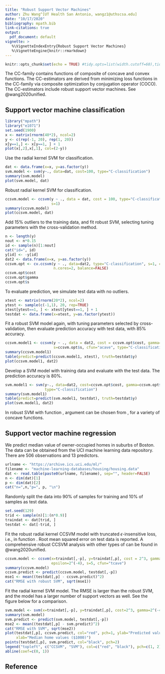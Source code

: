 ```yaml
---
title: "Robust Support Vector Machines"
author: Zhu Wang^[UT Health San Antonio, wangz1@uthscsa.edu]
date: "10/17/2020"
bibliography: mpath.bib
link-citations: true
output:
  pdf_document: default
vignette: >
   %\VignetteIndexEntry{Robust Support Vector Machines}
   %\VignetteEngine{knitr::rmarkdown}
---
```


```r
knitr::opts_chunk$set(echo = TRUE) #tidy.opts=list(width.cutoff=60),tidy=TRUE)
```
The CC-family contains functions of composite of concave and convex functions. The CC-estimators are derived from minimizing loss functions in the CC-family via composite optimization by conjugation operator (COCO). The CC-estimators include robust support vector machines. See @wang2020unified.

## Support vector machine classification

```r
library("mpath")
library("e1071")
set.seed(1900)
x <- matrix(rnorm(40*2), ncol=2)
y <- c(rep(-1, 20), rep(1, 20))
x[y==1,] <- x[y==1, ] + 1
plot(x[,2],x[,1], col=(2-y))
```

Use the radial kernel SVM for classification.
```r
dat <- data.frame(x=x, y=as.factor(y))
svm.model <- svm(y~., data=dat, cost=100, type="C-classification")
summary(svm.model)
plot(svm.model, dat)
```

Robust radial kernel SVM for classification.
```r
ccsvm.model <- ccsvm(y ~ ., data = dat, cost = 100, type="C-classification", cfun="acave", 
                     s=1)
summary(ccsvm.model)
plot(ccsvm.model, dat)
```

Add 15% outliers to the training data, and fit robust SVM, selecting tuning parameters with the cross-validation method.
```r
n <- length(y)
nout <- n*0.15
id <- sample(n)[1:nout]
cat("id=", id)
y[id] <- -y[id]
dat2 <- data.frame(x=x, y=as.factor(y))
ccsvm.opt <- cv.ccsvm(y ~ ., data=dat2, type="C-classification", s=1, cfun="acave", 
                      n.cores=2, balance=FALSE)
ccsvm.opt$cost
ccsvm.opt$gamma
ccsvm.opt$s
```

To evaluate prediction, we simulate test data with no outliers.
```r
xtest <- matrix(rnorm(20*2), ncol=2)
ytest <- sample(c(-1,1), 20, rep=TRUE)
xtest[ytest==1, ] <- xtest[ytest==1, ] + 1
testdat <- data.frame(x=xtest, y=as.factor(ytest))
```

Fit a robust SVM model again, with tuning parameters selected by cross-validation, then evaluate prediction accuracy with test data, with 85% accuracy.
```r
ccsvm.model1 <- ccsvm(y ~ ., data = dat2, cost = ccsvm.opt$cost, gamma=ccsvm.opt$gamma, 
                      s=ccsvm.opt$s, cfun="acave", type="C-classification")
summary(ccsvm.model1)
table(predict=predict(ccsvm.model1, xtest), truth=testdat$y)
plot(ccsvm.model1, dat2)
```

Develop a SVM model with training data and evaluate with the test data. The prediction accuracy is 80%.
```r
svm.model1 <- svm(y~., data=dat2, cost=ccsvm.opt$cost, gamma=ccsvm.opt$gamma,  
                  type="C-classification")
summary(svm.model1)
table(predict=predict(svm.model1, testdat), truth=testdat$y)
plot(svm.model1, dat2)
```

In robust SVM with function \texttt{ccsvm}, argument \texttt{cfun} can be chosen from \texttt{"hcave", "acave", "bcave", "ccave", "dcave", "gcave", "tcave", "ecave"}, for a variety of concave functions.

## Support vector machine regression

We predict median value of owner-occupied homes in suburbs of Boston. The data can be obtained from the UCI machine learning data repository. There are 506 observations and 13 predictors.
```r
urlname <- "https://archive.ics.uci.edu/ml/"
filename <- "machine-learning-databases/housing/housing.data"
dat <- read.table(paste0(urlname, filename), sep="", header=FALSE)
n <- dim(dat)[1]
p <- dim(dat)[2]
cat("n=",n,"p=", p, "\n")
```
Randomly split the data into 90% of samples for training and 10% of samples as test data. 
```r
set.seed(129)
trid <- sample(n)[1:(n*0.9)]
traindat <- dat[trid, ]
testdat <- dat[-trid, ]
```
Fit the robust radial kernel CCSVM model with truncated $\epsilon$-insensitive loss, i.e., \texttt{cfun=``tcave''} in function \texttt{ccsvm}. Root mean squared error on test data is reported. A comprehensive robust CCSVM analysis  with other types of \texttt{cfun} can be found in @wang2020unified.
```r
ccsvm.model <- ccsvm(x=traindat[,-p], y=traindat[,p], cost = 2^3, gamma=2^(-4), 
                     epsilon=2^(-4), s=5, cfun="tcave")
summary(ccsvm.model)
ccsvm.predict <- predict(ccsvm.model, testdat[,-p])
mse1 <- mean((testdat[,p] - ccsvm.predict)^2)
cat("RMSE with robust SVM", sqrt(mse1))
```
Fit the radial kernel SVM model. The RMSE is larger than the robust SVM, and the model has a larger number of support vectors as well. See the figure below for a comparison.
```r
svm.model <- svm(x=traindat[,-p], y=traindat[,p], cost=2^3, gamma=2^(-4), epsilon=2^(-4))
summary(svm.model)
svm.predict <- predict(svm.model, testdat[,-p])
mse2 <- mean((testdat[,p] - svm.predict)^2)
cat("RMSE with SVM", sqrt(mse2))
plot(testdat[,p], ccsvm.predict, col="red", pch=1, ylab="Predicted values",
     xlab="Median home values ($1000)")
points(testdat[,p], svm.predict, col="black", pch=2)
legend("topleft", c("CCSVM", "SVM"), col=c("red", "black"), pch=c(1, 2))
abline(coef=c(0, 1))
```

## Reference
